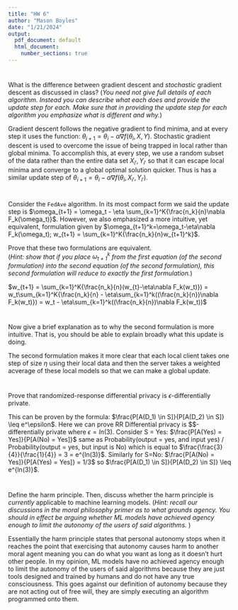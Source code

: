 ```yaml
---
title: "HW 6"
author: "Mason Boyles"
date: "1/21/2024"
output:
  pdf_document: default
  html_document:
    number_sections: true
---
```


#
What is the difference between gradient descent and *stochastic* gradient descent as discussed in class?  (*You need not give full details of each algorithm.  Instead you can describe what each does and provide the update step for each.  Make sure that in providing the update step for each algorithm you emphasize what is different and why.*)

Gradient descent follows the negative gradient to find minima, and at every step it uses the function: $\theta_{i+1} = \theta_i - \alpha\nabla f(\theta_i, X, Y)$.
Stochastic gradient descent is used to overcome the issue of being trapped in local rather than global minima. To accomplish this, at every step, we use a random subset of the data rather than the entire data set $X_{i'}, Y_{i'}$ so that it can escape local minima and converge to a global optimal solution quicker. Thus is has a similar update step of $\theta_{i+1} = \theta_i - \alpha\nabla f(\theta_i, X_{i'}, Y_{i'})$.

#
Consider the `FedAve` algorithm.  In its most compact form we said the update step is $\omega_{t+1} = \omega_t - \eta \sum_{k=1}^K{\frac{n_k}{n}\nabla F_k(\omega_t)}$.  However, we also emphasized a more intuitive, yet equivalent, formulation given by $\omega_{t+1}^k=\omega_t-\eta\nabla F_k(\omega_t); w_{t+1} = \sum_{k=1}^K{\frac{n_k}{n}w_{t+1}^k}$.  

Prove that these two formulations are equivalent.  
(*Hint: show that if you place $\omega_{t+1}^k$ from the first equation (of the second formulation) into the second equation (of the second formulation), this second formulation will reduce to exactly the first formulation.*) 

$w_{t+1} = \sum_{k=1}^K{\frac{n_k}{n}(w_{t}-\eta\nabla F_k(w_t)}) = w_t\sum_{k=1}^K{\frac{n_k}{n} - \eta\sum_{k=1}^k((\frac{n_k}{n})\nabla F_k(w_t)}) = w_t - \eta\sum_{k=1}^k((\frac{n_k}{n})\nabla F_k(w_t))$

#
Now give a brief explanation as to why the second formulation is more intuitive.  That is, you should be able to explain broadly what this update is doing.  

The second formulation makes it more clear that each local client takes one step of size $\eta$ using their local data and then the server takes a weighted acverage of these local models so that we can make a global update.

# 
Prove that randomized-response differential privacy is $\epsilon$-differentially private.  

This can be proven by the formula: $\frac{P[A(D_1) \in S]}{P[A(D_2) \in S]} \leq e^\epsilon$. Here we can prove RR Differential privacy is $\epsilon $-differentially private where $\epsilon = ln(3)$. Consider S = Yes:
$\frac{P[A(Yes) = Yes]}{P[A(No) = Yes]}$ same as Probability(output = yes, and input yes) / Probability(output = yes, but input is No) which is equal to $\frac{\frac{3}{4}}{\frac{1}{4}} = 3 = e^{ln(3)}$. Similarly for S=No: $\frac{P[A(No) = Yes]}{P[A(Yes) = Yes]} = 1/3$ so  $\frac{P[A(D_1) \in S]}{P[A(D_2) \in S]} \leq e^{ln(3)}$.

# 
Define the harm principle.  Then, discuss whether the harm principle is *currently* applicable to machine learning models.  (*Hint: recall our discussions in the moral philosophy primer as to what grounds agency.  You should in effect be arguing whether ML models have achieved agency enough to limit the autonomy of the users of said algorithms.* )

Essentially the harm principle states that personal autonomy stops when it reaches the point that exercising that autonomy causes harm to another moral agent meaning you can do what you want as long as it doesn't hurt other people. In my opinion, ML models have no achieved agency enough to limit the autonomy of the users of said algorithms because they are just tools designed and trained by humans and do not have any true consciousness. This goes against our definition of autonomy because they are not acting out of free will, they are simply executing an algorithm programmed onto them.



